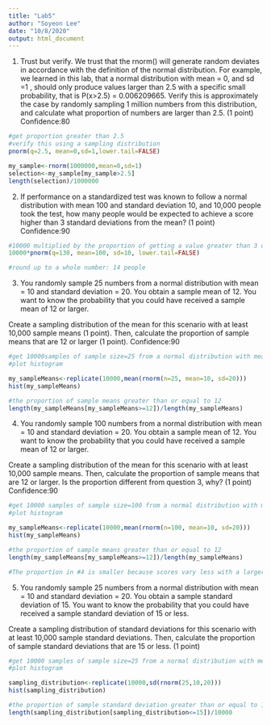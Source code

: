 ```yaml
---
title: "Lab5"
author: "Soyeon Lee"
date: "10/8/2020"
output: html_document
---
```


1. Trust but verify. We trust that the rnorm() will generate random deviates in accordance with the definition of the normal distribution. For example, we learned in this lab, that a normal distribution with mean = 0, and sd =1 , should only produce values larger than 2.5 with a specific small probability, that is P(x>2.5) = 0.006209665. Verify this is approximately the case by randomly sampling 1 million numbers from this distribution, and calculate what proportion of numbers are larger than 2.5. (1 point)
Confidence:80
```r
#get proportion greater than 2.5
#verify this using a sampling distribution
pnorm(q=2.5, mean=0,sd=1,lower.tail=FALSE)

my_sample<-rnorm(1000000,mean=0,sd=1)
selection<-my_sample[my_sample>2.5]
length(selection)/1000000
```

2. If performance on a standardized test was known to follow a normal distribution with mean 100 and standard deviation 10, and 10,000 people took the test, how many people would be expected to achieve a score higher than 3 standard deviations from the mean? (1 point)
Confidence:90
```r
#10000 multiplied by the proportion of getting a value greater than 3 deviations
10000*pnorm(q=130, mean=100, sd=10, lower.tail=FALSE)

#round up to a whole number: 14 people
```
3. You randomly sample 25 numbers from a normal distribution with mean = 10 and standard deviation = 20. You obtain a sample mean of 12. You want to know the probability that you could have received a sample mean of 12 or larger.

Create a sampling distribution of the mean for this scenario with at least 10,000 sample means (1 point). Then, calculate the proportion of sample means that are 12 or larger (1 point).
Confidence:90
```r
#get 10000samples of sample size=25 from a normal distribution with mean=10 and standard deviation=20
#plot histogram

my_sampleMeans<-replicate(10000,mean(rnorm(n=25, mean=10, sd=20)))
hist(my_sampleMeans)

#the proportion of sample means greater than or equal to 12
length(my_sampleMeans[my_sampleMeans>=12])/length(my_sampleMeans)
```
 
4. You randomly sample 100 numbers from a normal distribution with mean = 10 and standard deviation = 20. You obtain a sample mean of 12. You want to know the probability that you could have received a sample mean of 12 or larger.

Create a sampling distribution of the mean for this scenario with at least 10,000 sample means. Then, calculate the proportion of sample means that are 12 or larger. Is the proportion different from question 3, why? (1 point)
Confidence:90
```r
#get 10000 samples of sample size=100 from a normal distribution with mean=10 and standard deviation=20
#plot histogram

my_sampleMeans<-replicate(10000,mean(rnorm(n=100, mean=10, sd=20)))
hist(my_sampleMeans)

#the proportion of sample means greater than or equal to 12
length(my_sampleMeans[my_sampleMeans>=12])/length(my_sampleMeans)

#The proportion in #4 is smaller because scores vary less with a larger sample size in #4.  Compared to distribution #3, more scores are concentrated around the mean in #4 distribution. This makes the sample mean of 12 less common, reflected in the smaller value of proportion for #4.
```

5. You randomly sample 25 numbers from a normal distribution with mean = 10 and standard deviation = 20. You obtain a sample standard deviation of 15. You want to know the probability that you could have received a sample standard deviation of 15 or less.

Create a sampling distribution of standard deviations for this scenario with at least 10,000 sample standard deviations. Then, calculate the proportion of sample standard deviations that are 15 or less. (1 point)
```r
#get 10000 samples of sample size=25 from a normal distribution with mean=10 and standard deviation=20
#plot histogram

sampling_distribution<-replicate(10000,sd(rnorm(25,10,20)))
hist(sampling_distribution)

#the proportion of sample standard deviation greater than or equal to 15
length(sampling_distribution[sampling_distribution<=15])/10000
```

